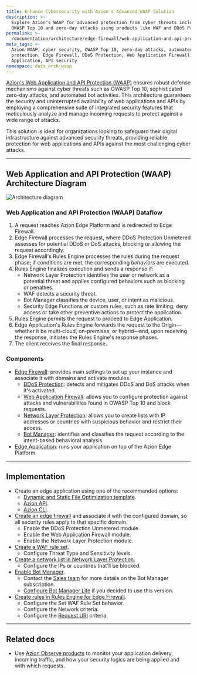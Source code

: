 ```yaml
---
title: Enhance Cybersecurity with Azion's Advanced WAAP Solution
description: >-
  Explore Azion's WAAP for advanced protection from cyber threats including
  OWASP Top 10 and zero-day attacks using products like WAF and DDoS Protection.
permalink: >-
  /documentation/architecture/edge-firewall/web-application-and-api-protection-waap/
meta_tags: >-
  Azion WAAP, cyber security, OWASP Top 10, zero-day attacks, automated bot
  protection, Edge Firewall, DDoS Protection, Web Application Firewall, Edge
  Application, API security
namespace: docs_arch_waap
---
```


[Azion's Web Application and API Protection (WAAP)](https://www.azion.com/en/solutions/waap/) ensures robust defense mechanisms against cyber threats such as OWASP Top 10, sophisticated zero-day attacks, and automated bot activities. This architecture guarantees the security and uninterrupted availability of web applications and APIs by employing a comprehensive suite of integrated security features that meticulously analyze and manage incoming requests to protect against a wide range of attacks.

This solution is ideal for organizations looking to safeguard their digital infrastructure against advanced security threats, providing reliable protection for web applications and APIs against the most challenging cyber attacks.

---

## Web Application and API Protection (WAAP) Architecture Diagram

![Architecture diagram](/assets/docs/images/uploads/diagram-waap.png)

### Web Application and API Protection (WAAP) Dataflow

1. A request reaches Azion Edge Platform and is redirected to Edge Firewall.
2. Edge Firewall processes the request, where DDoS Protection Unmetered assesses for potential DDoS or DoS attacks, blocking or allowing the request accordingly.
3. Edge Firewall's Rules Engine processes the rules during the request phase; if conditions are met, the corresponding *behaviors* are executed.
4. Rules Engine finalizes execution and sends a response if:
    - Network Layer Protection identifies the user or network as a potential threat and applies configured behaviors such as blocking or penalties.
    - WAF detects a security threat.
    - Bot Manager classifies the device, user, or intent as malicious.
    - Security Edge Functions or custom rules, such as rate limiting, deny access or take other preventive actions to protect the application.
5. Rules Engine permits the request to proceed to Edge Application.
6. Edge Application's Rules Engine forwards the request to the Origin—whether it be multi-cloud, on-premises, or hybrid—and, upon receiving the response, initiates the Rules Engine's response phases.
7. The client receives the final response.

### Components

- [Edge Firewall](/en/documentation/products/secure/edge-firewall/): provides main settings to set up your instance and associate it with domains and activate modules.
    - [DDoS Protection](/en/documentation/products/secure/edge-firewall/ddos-protection/): detects and mitigates DDoS and DoS attacks when it's activated.
    - [Web Application Firewall](/en/documentation/products/secure/edge-firewall/web-application-firewall/): allows you to configure protection against attacks and vulnerabilities found in OWASP Top 10 and block requests.
    - [Network Layer Protection](/en/documentation/products/secure/edge-firewall/network-layer-protection/): allows you to create lists with IP addresses or countries with suspicious behavior and restrict their access.
    - [Bot Manager](/en/documentation/products/marketplace/bot-manager/): identifies and classifies the request according to the intent-based behavioral analysis.
- [Edge Application](/en/documentation/products/build/edge-application/): runs your application on top of the Azion Edge Platform.

---

## Implementation

- Create an edge application using one of the recommended options:
    - [Dynamic and Static File Optimization template](/en/documentation/products/guides/dynamic-and-static-file-optimization-template/).
    - [Azion API](https://api.azion.com/#9c61e0fd-e7aa-4a5f-b29e-7f9d71b98d5f).
    - [Azion CLI](/en/documentation/products/azion-cli/overview/).
- [Create an edge firewall](/en/documentation/products/guides/secure/edge-firewall-configure-main-settings/) and associate it with the configured domain, so all security rules apply to that specific domain.
    - Enable the DDoS Protection Unmetered module.
    - Enable the Web Application Firewall module.
    - Enable the Network Layer Protection module.
- [Create a WAF rule set](/en/documentation/products/guides/secure/create-waf-rule-set/).
    - Configure Threat Type and Sensitivity levels.
- [Create a network list in Network Layer Protection](/en/documentation/products/guides/blocklists-ip-addresses-edge/).
    - Configure the IPs or countries that'll be blocked.
- [Enable Bot Manager](/en/documentation/products/marketplace/bot-manager/).
    - Contact the [Sales team](https://www.azion.com/en/contact-sales/) for more details on the Bot Manager subscription.
    - [Configure Bot Manager Lite](/en/documentation/products/guides/bot-manager-lite/) if you decided to use this version.
- [Create rules in Rules Engine for Edge Firewall](/en/documentation/products/guides/secure/work-with-rules-engine/).
    - Configure the Set WAF Rule Set behavior.
    - Configure the Network criteria.
    - Configure the [Request URI](/en/documentation/products/guides/bot-manager/#setting-up-the-rules-engine) criteria.

---

## Related docs

- Use [Azion Observe products](/en/documentation/products/observe/overview/) to monitor your application delivery, incoming traffic, and how your security logics are being applied and with which requests.
